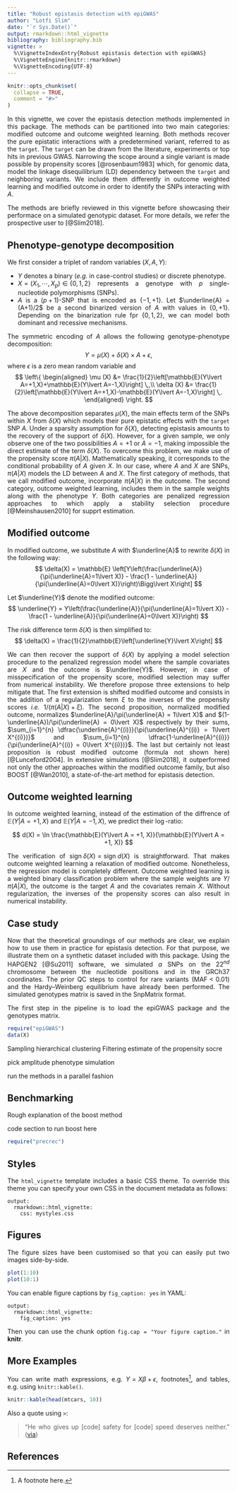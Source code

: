 ```yaml
---
title: "Robust epistasis detection with epiGWAS"
author: "Lotfi Slim"
date: "`r Sys.Date()`"
output: rmarkdown::html_vignette
bibliography: bibliography.bib
vignette: >
  %\VignetteIndexEntry{Robust epistasis detection with epiGWAS}
  %\VignetteEngine{knitr::rmarkdown}
  %\VignetteEncoding{UTF-8}
---
```


```r
knitr::opts_chunk$set(
  collapse = TRUE,
  comment = "#>"
)
```

<style>
body {
text-align: justify}
</style>

In this vignette, we cover the epistasis detection methods implemented in this package. The methods can be partitioned into two main categories: modified outcome and outcome weighted learning. Both methods recover the pure epistatic interactions with a predetermined variant, referred to as the `target`. The `target` can be drawn from the literature, experiments or top
hits in previous GWAS. Narrowing the scope around a single variant is made possible by propensity scores [@rosenbaum1983] which, for genomic data, model the linkage disequilibrium (LD) dependency between the `target` and neighboring variants. We include them differently in outcome weighted learning and modified outcome in order to identify the SNPs interacting with $A$.

The methods are briefly reviewed in this vignette before showcasing their performace on a simulated genotypic dataset. For more details, we refer the prospective user to [@Slim2018]. 

## Phenotype-genotype decomposition
We first consider a triplet of random variables $\left(X, A, Y\right)$:

* $Y$ denotes a binary (*e.g.* in case-control studies) or discrete phenotype. 
* $X= \left(X_1,\cdots, X_p\right) \in \lbrace 0, 1, 2\rbrace$ represents a genotype with $p$ single-nucleotide polymorphisms (SNPs). 
* $A$ is a $(p+1)$-SNP that is encoded as $\lbrace -1, +1\rbrace$. Let $\underline{A} = (A+1)/2$ be a second binarized version of $A$ with values in $\lbrace 0,+1\rbrace$. Depending on the binarization rule fpr $\lbrace 0, 1, 2\rbrace$, we can model both dominant and recessive mechanisms.

The symmetric encoding of $A$ allows the following genotype-phenotype decomposition:
$$
Y = \mu(X) + \delta(X)\times A + \epsilon,
$$
where $\epsilon$ is a zero mean random variable and
$$
\left\{
\begin{aligned}
	\mu (X) &= \frac{1}{2}\left[\mathbb{E}(Y\lvert A=+1,X)+\mathbb{E}(Y\lvert A=-1,X)\right] \,,\\
    \delta (X) &= \frac{1}{2}\left[\mathbb{E}(Y\lvert A=+1,X)-\mathbb{E}(Y\lvert A=-1,X)\right] \,.
\end{aligned}
\right.
$$

The above decomposition separates $\mu(X)$, the main effects term of the SNPs within $X$ from $\delta(X)$ which models their pure epistatic effects with the `target`  SNP $A$. Under a sparsity assumption for $\delta(X)$, detecting epistasis amounts to the recovery of the support of $\delta(X)$. However, for a given sample, we only observe one of the two possibilities $A = +1$ or $A = -1$, making impossible the direct estimate of the term $\delta(X)$. To overcome this problem, we make use of the propensity score $\pi(A\lvert X)$. Mathematically speaking, it corresponds to the conditional probability of $A$ given $X$. In our case, where $A$ and $X$ are SNPs, $\pi(A\lvert X)$ models the LD between $A$ and $X$. The first category of methods, that we call modified outcome, incorporate $\pi(A\lvert X)$ in the outcome. The second category, outcome weighted learning, includes them in the sample weights along with the phenotype $Y$. Both categories are penalized regression approaches to which apply a stability selection procedure [@Meinshausen2010] for supprt estimation. 

## Modified outcome
In modified outcome, we substitute $A$ with $\underline{A}$ to rewrite $\delta(X)$ in the following way: 
$$
\delta(X) = \mathbb{E} \left[Y\left(\frac{\underline{A}}{\pi(\underline{A}=1\lvert X)} - \frac{1 - \underline{A}}{\pi(\underline{A}=0\lvert X)}\right)\Bigg\lvert X\right]
$$

Let $\underline{Y}$ denote the modified outcome: 
$$
\underline{Y} = Y\left(\frac{\underline{A}}{\pi(\underline{A}=1\lvert X)} - \frac{1 - \underline{A}}{\pi(\underline{A}=0\lvert X)}\right)
$$

The risk difference term $\delta(X)$ is then simplified to: 
$$
\delta(X) = \frac{1}{2}\mathbb{E}\left[\underline{Y}\lvert X\right]
$$

We can then recover the support of $\delta(X)$ by applying a model selection procedure to the penalized regression model where the sample covariates are $X$ and the outcome is $\underline{Y}$. However, in case of misspecification of the propensity score, modified selection may suffer from numerical instability. We therefore propose three extensions to help mitigate that. The first extension is shifted modified outcome and consists in the addition of a regularization term $\xi$ to the inverses of the propensity scores *i.e.* $1/(\pi(A\lvert X) + \xi)$. The second proposition, normalized modified outcome, normalizes $\underline{A}/\pi(\underline{A} = 1\lvert X)$ and $(1-\underline{A})/\pi(\underline{A} = 0\lvert X)$ respectively by their sums, $\sum_{i=1}^{n} \dfrac{\underline{A}^{(i)}}{\pi(\underline{A}^{(i)} = 1\lvert X^{(i)})}$ and $\sum_{i=1}^{n} \dfrac{1-\underline{A}^{(i)}}{\pi(\underline{A}^{(i)} = 0\lvert X^{(i)})}$. The last but certainly not least proposition is robust modified outcome (formula not shown here) [@Lunceford2004]. In extensive simulations [@Slim2018], it outperformed not only the other approaches within the modified outcome family, but also BOOST [@Wan2010], a state-of-the-art method for epistasis detection. 

## Outcome weighted learning

In outcome weighted learning, instead of the estimation of the diffrence of $\mathbb{E}(Y\lvert A = +1, X)$ and $\mathbb{E}(Y\lvert A = -1, X)$, we predict their $\log$-ratio:  

$$
d(X) = \ln \frac{\mathbb{E}(Y\lvert A = +1, X)}{\mathbb{E}(Y\lvert A = +1, X)}
$$

The verification of $\text{sign}\; \delta(X) = \text{sign}\; d(X)$ is straightforward. That makes outcome weighted learning a relaxation of modified outcome. Nonetheless, the regression model is completely different.  Outcome weighted learning is a weighted binary classification problem where the sample weights are $Y/\pi(A\lvert X)$, the outcome is the target $A$ and the covariates remain $X$.  Without regularization, the inverses of the propensity scores can also result in numerical instability. 

## Case study
Now that the theoretical groundings of our methods are clear, we explain how to use them in practice for epistasis detection. For that purpose, we illustrate them on a synthetic dataset included with this package. Using the HAPGEN2 [@Su2011] software, we simulated $a$ SNPs on the $22^{nd}$ chromosome between the nucleotide positions and in the GRCh37 coordinates.  The prior QC steps to control for rare variants ($\text{MAF} < 0.01$) and the Hardy–Weinberg equilibrium have already been performed. The simulated genotypes matrix is saved in the SnpMatrix format. 

The first step in the pipeline is to load the epiGWAS package and the genotypes matrix. 

```r
require("epiGWAS")
data(X)
```

Sampling
hierarchical clustering 
Filtering
estimate of the propensity socre

pick amplitude
phenotype simulation 

run the methods in a parallel fashion 

## Benchmarking

Rough explanation of the boost method

code section to run boost here 

```r
require("precrec")
```

## Styles

The `html_vignette` template includes a basic CSS theme. To override this theme you can specify your own CSS in the document metadata as follows:

    output: 
      rmarkdown::html_vignette:
        css: mystyles.css

## Figures

The figure sizes have been customised so that you can easily put two images side-by-side. 

```r
plot(1:10)
plot(10:1)
```

You can enable figure captions by `fig_caption: yes` in YAML:

    output:
      rmarkdown::html_vignette:
        fig_caption: yes

Then you can use the chunk option `fig.cap = "Your figure caption."` in **knitr**.

## More Examples

You can write math expressions, e.g. $Y = X\beta + \epsilon$, footnotes^[A footnote here.], and tables, e.g. using `knitr::kable()`.

```r
knitr::kable(head(mtcars, 10))
```

Also a quote using `>`:

> "He who gives up [code] safety for [code] speed deserves neither."
([via](https://twitter.com/hadleywickham/status/504368538874703872))

## References
